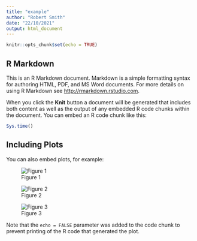 ```yaml
---
title: "example"
author: "Robert Smith"
date: "22/10/2021"
output: html_document
---
```


```r
knitr::opts_chunk$set(echo = TRUE)
```

## R Markdown

This is an R Markdown document. Markdown is a simple formatting syntax for authoring HTML, PDF, and MS Word documents. For more details on using R Markdown see <http://rmarkdown.rstudio.com>.

When you click the **Knit** button a document will be generated that includes both content as well as the output of any embedded R code chunks within the document. You can embed an R code chunk like this:
```r
Sys.time()
```


## Including Plots

You can also embed plots, for example:

![Figure 1](../plots/CasesAutomationTest.png?raw=true "Optional Title")

![Figure 2](../plots/lakePlotOverall.png?raw=true "Optional Title")

![Figure 3](../plots/lakePlotRegional.png?raw=true "Optional Title")

Note that the `echo = FALSE` parameter was added to the code chunk to prevent printing of the R code that generated the plot.
